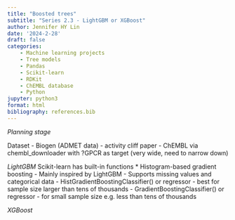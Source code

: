 ```yaml
---
title: "Boosted trees"
subtitle: "Series 2.3 - LightGBM or XGBoost"
author: Jennifer HY Lin
date: '2024-2-28'
draft: false
categories: 
    - Machine learning projects
    - Tree models
    - Pandas
    - Scikit-learn
    - RDKit
    - ChEMBL database
    - Python
jupyter: python3
format: html
bibliography: references.bib
---
```


*Planning stage*

Dataset 
- Biogen (ADMET data) 
- activity cliff paper
- ChEMBL via chembl_downloader with ?GPCR as target (very wide, need to narrow down)

*LightGBM*
Scikit-learn has built-in functions
* Histogram-based gradient boosting
- Mainly inspired by LightGBM
- Supports missing values and categorical data
- HistGradientBoostingClassifier() or regressor - best for sample size larger than tens of thousands
- GradientBoostingClassifier() or regressor - for small sample size e.g. less than tens of thousands

*XGBoost*
